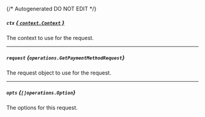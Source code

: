 {/* Autogenerated DO NOT EDIT  */}

##### `ctx` [*{ `context.Context` }*](https://pkg.go.dev/context#Context)
The context to use for the request.

---
##### `request` *{`operations.GetPaymentMethodRequest`}*
The request object to use for the request.
<Collapsible openLabel={Labels.showProperties} closeLabel={Labels.hideProperties}>
    <GetPaymentMethodRequest/>
</Collapsible>

---
##### `opts` *{`[]operations.Option`}*
The options for this request.


